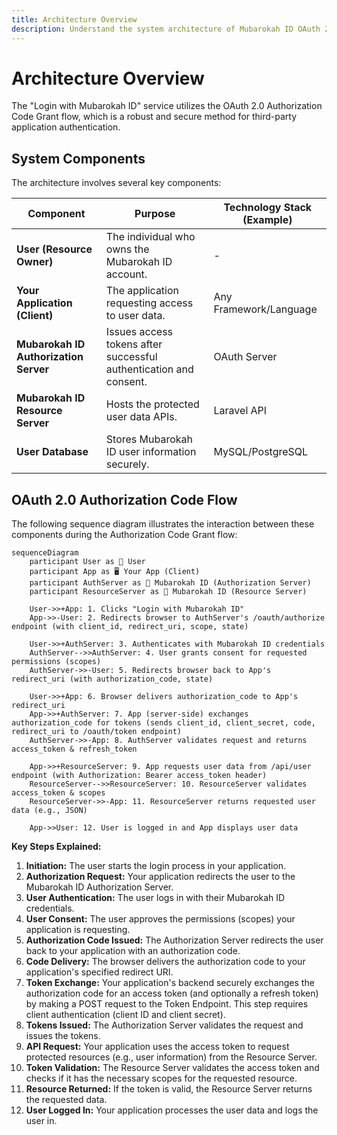 ```yaml
---
title: Architecture Overview
description: Understand the system architecture of Mubarokah ID OAuth 2.0 integration.
---
```


# Architecture Overview

The "Login with Mubarokah ID" service utilizes the OAuth 2.0 Authorization Code Grant flow, which is a robust and secure method for third-party application authentication.

## System Components

The architecture involves several key components:

| Component             | Purpose                                           | Technology Stack (Example) |
|-----------------------|---------------------------------------------------|----------------------------|
| **User (Resource Owner)** | The individual who owns the Mubarokah ID account. | -                          |
| **Your Application (Client)** | The application requesting access to user data.   | Any Framework/Language     |
| **Mubarokah ID Authorization Server** | Issues access tokens after successful authentication and consent. | OAuth Server |
| **Mubarokah ID Resource Server** | Hosts the protected user data APIs.             | Laravel API                |
| **User Database**       | Stores Mubarokah ID user information securely.    | MySQL/PostgreSQL           |

## OAuth 2.0 Authorization Code Flow

The following sequence diagram illustrates the interaction between these components during the Authorization Code Grant flow:

```mermaid
sequenceDiagram
    participant User as 👤 User
    participant App as 🖥️ Your App (Client)
    participant AuthServer as 🔐 Mubarokah ID (Authorization Server)
    participant ResourceServer as 📡 Mubarokah ID (Resource Server)

    User->>+App: 1. Clicks "Login with Mubarokah ID"
    App->>-User: 2. Redirects browser to AuthServer's /oauth/authorize endpoint (with client_id, redirect_uri, scope, state)

    User->>+AuthServer: 3. Authenticates with Mubarokah ID credentials
    AuthServer-->>AuthServer: 4. User grants consent for requested permissions (scopes)
    AuthServer->>-User: 5. Redirects browser back to App's redirect_uri (with authorization_code, state)

    User->>+App: 6. Browser delivers authorization_code to App's redirect_uri
    App->>+AuthServer: 7. App (server-side) exchanges authorization_code for tokens (sends client_id, client_secret, code, redirect_uri to /oauth/token endpoint)
    AuthServer->>-App: 8. AuthServer validates request and returns access_token & refresh_token

    App->>+ResourceServer: 9. App requests user data from /api/user endpoint (with Authorization: Bearer access_token header)
    ResourceServer-->>ResourceServer: 10. ResourceServer validates access_token & scopes
    ResourceServer->>-App: 11. ResourceServer returns requested user data (e.g., JSON)

    App->>User: 12. User is logged in and App displays user data
```

**Key Steps Explained:**

1.  **Initiation:** The user starts the login process in your application.
2.  **Authorization Request:** Your application redirects the user to the Mubarokah ID Authorization Server.
3.  **User Authentication:** The user logs in with their Mubarokah ID credentials.
4.  **User Consent:** The user approves the permissions (scopes) your application is requesting.
5.  **Authorization Code Issued:** The Authorization Server redirects the user back to your application with an authorization code.
6.  **Code Delivery:** The browser delivers the authorization code to your application's specified redirect URI.
7.  **Token Exchange:** Your application's backend securely exchanges the authorization code for an access token (and optionally a refresh token) by making a POST request to the Token Endpoint. This step requires client authentication (client ID and client secret).
8.  **Tokens Issued:** The Authorization Server validates the request and issues the tokens.
9.  **API Request:** Your application uses the access token to request protected resources (e.g., user information) from the Resource Server.
10. **Token Validation:** The Resource Server validates the access token and checks if it has the necessary scopes for the requested resource.
11. **Resource Returned:** If the token is valid, the Resource Server returns the requested data.
12. **User Logged In:** Your application processes the user data and logs the user in.

